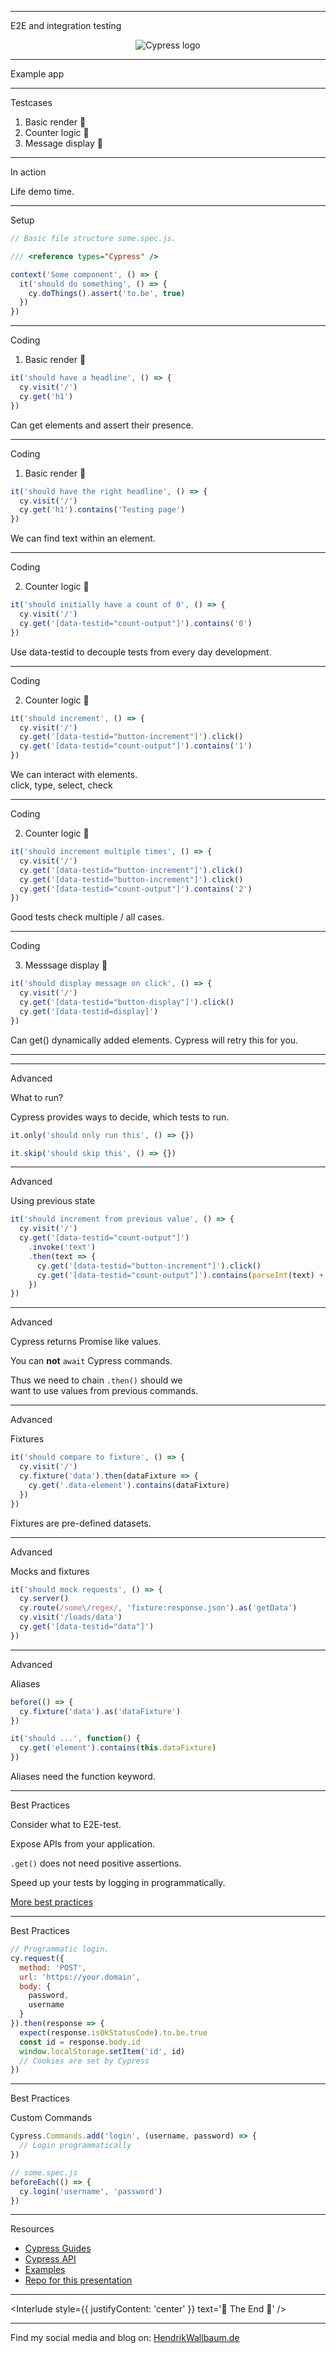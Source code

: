 


<Interlude text='🔧 Use the right tool for the right job' />

---

<SlideHeadline sectionTitle='Cypress'>
  E2E and integration testing
</SlideHeadline>

<Center>

![Cypress logo](images/cypress-logo.png)

</Center>

---

<SlideHeadline sectionTitle='Cypress'>Example app</SlideHeadline>

<Center>

<Counter />

</Center>

---

<SlideHeadline sectionTitle='Cypress'>Testcases</SlideHeadline>

1. Basic render 🎉
2. Counter logic 🧮
3. Message display 📜

---

<SlideHeadline sectionTitle='Cypress'>In action</SlideHeadline>

<LargeImage src='images/cypress-example.png' />

<Notes>Life demo time.</Notes>

---

<SlideHeadline sectionTitle='Cypress'>Setup</SlideHeadline>

```javascript
// Basic file structure some.spec.js.

/// <reference types="Cypress" />

context('Some component', () => {
  it('should do something', () => {
    cy.doThings().assert('to.be', true)
  })
})
```

---

<SlideHeadline sectionTitle='Cypress'>Coding</SlideHeadline>

1. Basic render 🎉

```javascript
it('should have a headline', () => {
  cy.visit('/')
  cy.get('h1')
})
```

<Notes>Can get elements and assert their presence.</Notes>

---

<SlideHeadline sectionTitle='Cypress'>Coding</SlideHeadline>

1. Basic render 🎉

```javascript
it('should have the right headline', () => {
  cy.visit('/')
  cy.get('h1').contains('Testing page')
})
```

<Notes>We can find text within an element.</Notes>

---

<SlideHeadline sectionTitle='Cypress'>Coding</SlideHeadline>

2. Counter logic 🧮

```javascript
it('should initially have a count of 0', () => {
  cy.visit('/')
  cy.get('[data-testid="count-output"]').contains('0')
})
```

<Notes>Use data-testid to decouple tests from every day development.</Notes>

---

<SlideHeadline sectionTitle='Cypress'>Coding</SlideHeadline>

2. Counter logic 🧮

```javascript
it('should increment', () => {
  cy.visit('/')
  cy.get('[data-testid="button-increment"]').click()
  cy.get('[data-testid="count-output"]').contains('1')
})
```

<Notes>
  We can interact with elements.
  <br />
  click, type, select, check
</Notes>

---

<SlideHeadline sectionTitle='Cypress'>Coding</SlideHeadline>

2. Counter logic 🧮

```javascript
it('should increment multiple times', () => {
  cy.visit('/')
  cy.get('[data-testid="button-increment"]').click()
  cy.get('[data-testid="button-increment"]').click()
  cy.get('[data-testid="count-output"]').contains('2')
})
```

<Notes>Good tests check multiple / all cases.</Notes>

---

<SlideHeadline sectionTitle='Cypress'>Coding</SlideHeadline>

3. Messsage display 📜

```javascript
it('should display message on click', () => {
  cy.visit('/')
  cy.get('[data-testid="button-display"]').click()
  cy.get('[data-testid=display]')
})
```

<Notes>
  Can get() dynamically added elements. Cypress will retry this for you.
</Notes>

---

<Interlude text='🚀 Beyond the basics' />

---

<SlideHeadline sectionTitle='Cypress'>Advanced</SlideHeadline>

What to run?

Cypress provides ways to decide, which tests to run.

```javascript
it.only('should only run this', () => {})

it.skip('should skip this', () => {})
```

---

<SlideHeadline sectionTitle='Cypress'>Advanced</SlideHeadline>

Using previous state

```javascript
it('should increment from previous value', () => {
  cy.visit('/')
  cy.get('[data-testid="count-output"]')
    .invoke('text')
    .then(text => {
      cy.get('[data-testid="button-increment"]').click()
      cy.get('[data-testid="count-output"]').contains(parseInt(text) + 1)
    })
})
```

---

<SlideHeadline sectionTitle='Cypress'>Advanced</SlideHeadline>

Cypress returns Promise like values.

You can **not** `await` Cypress commands.

Thus we need to chain `.then()` should we<br/>want to use values from previous commands.

---

<SlideHeadline sectionTitle='Cypress'>Advanced</SlideHeadline>

Fixtures

```javascript
it('should compare to fixture', () => {
  cy.visit('/')
  cy.fixture('data').then(dataFixture => {
    cy.get('.data-element').contains(dataFixture)
  })
})
```

<Notes>Fixtures are pre-defined datasets.</Notes>

---

<SlideHeadline sectionTitle='Cypress'>Advanced</SlideHeadline>

Mocks and fixtures

```javascript
it('should mock requests', () => {
  cy.server()
  cy.route(/some\/regex/, 'fixture:response.json').as('getData')
  cy.visit('/loads/data')
  cy.get('[data-testid="data"]')
})
```

---

<SlideHeadline sectionTitle='Cypress'>Advanced</SlideHeadline>

Aliases

```javascript
before(() => {
  cy.fixture('data').as('dataFixture')
})

it('should ...', function() {
  cy.get('element').contains(this.dataFixture)
})
```

<Notes>Aliases need the function keyword.</Notes>

---

<SlideHeadline sectionTitle='Cypress'>Best Practices</SlideHeadline>

Consider what to E2E-test.

Expose APIs from your application.

`.get()` does not need positive assertions.

Speed up your tests by logging in programmatically.

[More best practices](https://docs.cypress.io/guides/references/best-practices.html)

---

<SlideHeadline sectionTitle='Cypress'>Best Practices</SlideHeadline>

```javascript
// Programmatic login.
cy.request({
  method: 'POST',
  url: 'https://your.domain',
  body: {
    password,
    username
  }
}).then(response => {
  expect(response.isOkStatusCode).to.be.true
  const id = response.body.id
  window.localStorage.setItem('id', id)
  // Cookies are set by Cypress
})
```

---

<SlideHeadline sectionTitle='Cypress'>Best Practices</SlideHeadline>

Custom Commands

```javascript
Cypress.Commands.add('login', (username, password) => {
  // Login programmatically
})

// some.spec.js
beforeEach(() => {
  cy.login('username', 'password')
})
```

---

<SlideHeadline sectionTitle='Presentation' />

Resources

- [Cypress Guides](https://docs.cypress.io/guides/overview/why-cypress.html#In-a-nutshell)
- [Cypress API](https://docs.cypress.io/api/api/table-of-contents.html)
- [Examples](https://github.com/cypress-io/cypress-example-recipes/tree/master/examples)
- [Repo for this presentation](https://github.com/HoverBaum/talk-testing-during-development)

---

<Interlude
  style={{ justifyContent: 'center' }}
  text='🏁 The End 🏁'
/>

---

<Interlude text='🤔 Questions?' />

Find my social media and blog on: [HendrikWallbaum.de](https://hendrikwallbaum.de)
